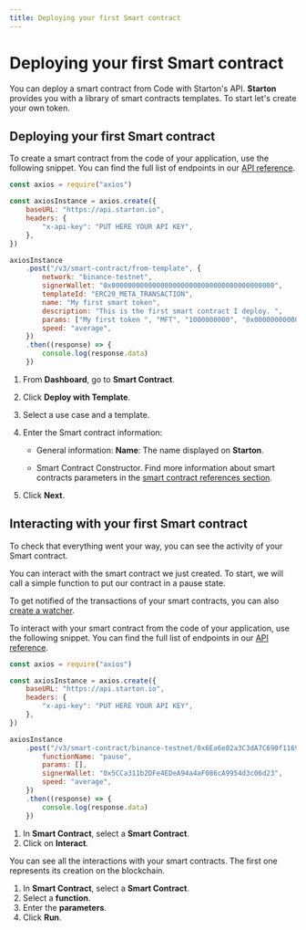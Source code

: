 ```yaml
---
title: Deploying your first Smart contract
---
```



# Deploying your first Smart contract

You can deploy a smart contract from Code with Starton's API.
**Starton** provides you with a library of smart contracts templates.
To start let's create your own token.

## Deploying your first Smart contract

<Tabs>
<TabItem value="code" label="From Code">

To create a smart contract from the code of your application, use the following snippet.
You can find the full list of endpoints in our <a href="https://docs.starton.io/intro#tag/SmartContract">API reference</a>.

```jsx showLineNumbers
const axios = require("axios")

const axiosInstance = axios.create({
	baseURL: "https://api.starton.io",
	headers: {
		"x-api-key": "PUT HERE YOUR API KEY",
	},
})

axiosInstance
	.post("/v3/smart-contract/from-template", {
		network: "binance-testnet",
		signerWallet: "0x0000000000000000000000000000000000000000",
		templateId: "ERC20_META_TRANSACTION",
		name: "My first smart token",
		description: "This is the first smart contract I deploy. ",
		params: ["My first token ", "MFT", "1000000000", "0x0000000000000000000000000000000000000000"],
		speed: "average",
	})
	.then((response) => {
		console.log(response.data)
	})
```

</TabItem>
<TabItem value="dashboard" label="From Dashboard">

1. From **Dashboard**, go to **Smart Contract**.
1. Click **Deploy with Template**.
1. Select a use case and a template.
1. Enter the Smart contract information:

    - General information:
      **Name**: The name displayed on **Starton**.

    - Smart Contract Constructor. Find more information about smart contracts parameters in the [smart contract references section](/Smart-contract/parameters-and-functions.mdx).

1. Click **Next**.

</TabItem>
</Tabs>

## Interacting with your first Smart contract

To check that everything went your way, you can see the activity of your Smart contract.

You can interact with the smart contract we just created.
To start, we will call a simple function to put our contract in a pause state.

To get notified of the transactions of your smart contracts, you can also [create a watcher](/Tutorials/monitoring-blockchain-activity.mdx).

<Tabs>
<TabItem value="code" label="From Code">

To interact with your smart contract from the code of your application, use the following snippet.
You can find the full list of endpoints in our <a href="https://docs.starton.io/intro#tag/SmartContract">API reference</a>.

```jsx showLineNumbers
const axios = require("axios")

const axiosInstance = axios.create({
	baseURL: "https://api.starton.io",
	headers: {
		"x-api-key": "PUT HERE YOUR API KEY",
	},
})

axiosInstance
	.post("/v3/smart-contract/binance-testnet/0x6Ea6e02a3C3dA7C690f1169C4e3e11a413875307/call", {
		functionName: "pause",
		params: [],
		signerWallet: "0x5CCa311b2DFe4EDeA94a4aF086cA9954d3c06d23",
		speed: "average",
	})
	.then((response) => {
		console.log(response.data)
	})
```

</TabItem>
<TabItem value="dashboard" label="From Dashboard">

1. In **Smart Contract**, select a **Smart Contract**.
1. Click on **Interact**.

You can see all the interactions with your smart contracts. The first one represents its creation on the blockchain.

1. In **Smart Contract**, select a **Smart Contract**.
1. Select a **function**.
1. Enter the **parameters**.
1. Click **Run**.

</TabItem>
</Tabs>

